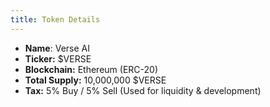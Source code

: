```yaml
---
title: Token Details
---
```


- **Name**: Verse AI
- **Ticker:** $VERSE  
- **Blockchain:** Ethereum (ERC-20)  
- **Total Supply:** 10,000,000 $VERSE  
- **Tax:** 5% Buy / 5% Sell (Used for liquidity & development)